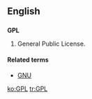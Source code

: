 {{wikipedia|GNU General Public License}}

==English==

==={{initialism}}===
'''GPL'''
# General Public License.

====Related terms====
* [[GNU]]

[[ko:GPL]]
[[tr:GPL]]